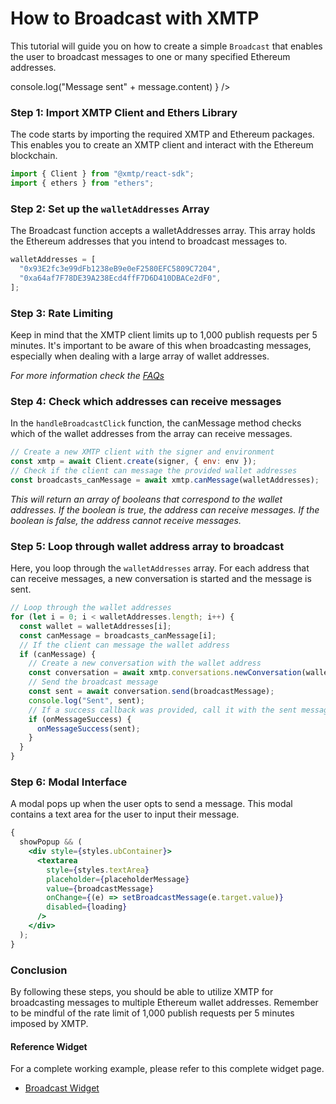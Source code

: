 # How to Broadcast with XMTP


This tutorial will guide you on how to create a simple `Broadcast` that enables the user to broadcast messages to one or many specified Ethereum addresses.

<div className="widget-container">
  <Broadcast
    env="production"
    walletAddresses={[
      "0x93E2fc3e99dFb1238eB9e0eF2580EFC5809C7204",
      "0xa64af7F78DE39A238Ecd4ffF7D6D410DBACe2dF0",
    ]}
    placeholderMessage="Enter a broadcast message here"
    onMessageSuccess={(message) =>
      console.log("Message sent" + message.content)
    }
  />
</div>

### Step 1: Import XMTP Client and Ethers Library

The code starts by importing the required XMTP and Ethereum packages. This enables you to create an XMTP client and interact with the Ethereum blockchain.

```jsx
import { Client } from "@xmtp/react-sdk";
import { ethers } from "ethers";
```

### Step 2: Set up the `walletAddresses` Array

The Broadcast function accepts a walletAddresses array. This array holds the Ethereum addresses that you intend to broadcast messages to.

```jsx
walletAddresses = [
  "0x93E2fc3e99dFb1238eB9e0eF2580EFC5809C7204",
  "0xa64af7F78DE39A238Ecd4ffF7D6D410DBACe2dF0",
];
```

### Step 3: Rate Limiting

Keep in mind that the XMTP client limits up to 1,000 publish requests per 5 minutes. It's important to be aware of this when broadcasting messages, especially when dealing with a large array of wallet addresses.

_For more information check the [FAQs](https://xmtp.org/docs/faq#how-does-network-rate-limiting-work)_

### Step 4: Check which addresses can receive messages

In the `handleBroadcastClick` function, the canMessage method checks which of the wallet addresses from the array can receive messages.

```jsx
// Create a new XMTP client with the signer and environment
const xmtp = await Client.create(signer, { env: env });
// Check if the client can message the provided wallet addresses
const broadcasts_canMessage = await xmtp.canMessage(walletAddresses);
```

_This will return an array of booleans that correspond to the wallet addresses. If the boolean is true, the address can receive messages. If the boolean is false, the address cannot receive messages._

### Step 5: Loop through wallet address array to broadcast

Here, you loop through the `walletAddresses` array. For each address that can receive messages, a new conversation is started and the message is sent.

```jsx
// Loop through the wallet addresses
for (let i = 0; i < walletAddresses.length; i++) {
  const wallet = walletAddresses[i];
  const canMessage = broadcasts_canMessage[i];
  // If the client can message the wallet address
  if (canMessage) {
    // Create a new conversation with the wallet address
    const conversation = await xmtp.conversations.newConversation(wallet);
    // Send the broadcast message
    const sent = await conversation.send(broadcastMessage);
    console.log("Sent", sent);
    // If a success callback was provided, call it with the sent message
    if (onMessageSuccess) {
      onMessageSuccess(sent);
    }
  }
}
```

### Step 6: Modal Interface

A modal pops up when the user opts to send a message. This modal contains a text area for the user to input their message.

```jsx
{
  showPopup && (
    <div style={styles.ubContainer}>
      <textarea
        style={styles.textArea}
        placeholder={placeholderMessage}
        value={broadcastMessage}
        onChange={(e) => setBroadcastMessage(e.target.value)}
        disabled={loading}
      />
    </div>
  );
}
```

### Conclusion

By following these steps, you should be able to utilize XMTP for broadcasting messages to multiple Ethereum wallet addresses. Remember to be mindful of the rate limit of 1,000 publish requests per 5 minutes imposed by XMTP.

#### Reference Widget

For a complete working example, please refer to this complete widget page.

- [Broadcast Widget](/Widgets/Broadcast)
